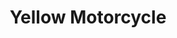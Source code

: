 ---
title: "Yellow Motorcycle"
meta_title: "Yellow Motorcycle craft"
description: "Craft de Yellow Motorcycle"
rank: "a"
draft: false
name: "Yellow Motorcycle"
recipe_img: "https://wiki.pokexgames.com/images/4/40/Yellow-motorcycle.png"
level: 90
craft_time: 345600
result: 1
value_npc: 1
ingredients:
  - name: "Engine"
    quantity: 1
    item_img: "https://wiki.pokexgames.com/images/thumb/2/27/Engine.png/40px-Engine.png"
    value_npc: 1
  - name: "Tire"
    quantity: 2
    item_img: "https://wiki.pokexgames.com/images/thumb/4/4c/Tire.png/30px-Tire.png"
    value_npc: 1
  - name: "Yellow Dye"
    quantity: 100
    item_img: "https://wiki.pokexgames.com/images/4/46/Yellow_Dye.png"
    value_npc: 1
  - name: "Raibolt Urn"
    quantity: 2
    item_img: "https://wiki.pokexgames.com/images/8/8b/Raibolt_Urn.png"
    value_npc: 1
  - name: "Thunder Stone"
    quantity: 10
    item_img: "https://wiki.pokexgames.com/images/d/d3/Thunder-stone.gif"
    value_npc: 1
  - name: "Enigma Stone"
    quantity: 10
    item_img: "https://wiki.pokexgames.com/images/0/0a/Enigma-stone.gif"
    value_npc: 1
---